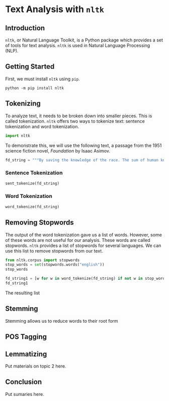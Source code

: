 # Text Analysis with `nltk`

## Introduction

`nltk`, or Natural Language Toolkit, is a Python package which provides a set of tools for text analysis. `nltk` is used in Natural Language Processing (NLP).

## Getting Started

First, we must install `nltk` using `pip`.

`python -m pip install nltk`

## Tokenizing

To analyze text, it needs to be broken down into smaller pieces. This is called tokenization. `nltk` offers two ways to tokenize text: sentence tokenization and word tokenization.

```{python}
import nltk
```

To demonstrate this, we will use the following text, a passage from the 1951 science fiction novel, *Foundation* by Isaac Asimov.

```{python}
fd_string = """By saving the knowledge of the race. The sum of human knowing is beyond any one man; any thousand men. With the destruction of our social fabric, science will be broken into a million pieces. Individuals will know much of exceedingly tiny facets of what there is to know. They will be helpless and useless by themselves. The bits of lore, meaningless, will not be passed on. They will be lost through the generations. But, if we now prepare a giant summary of all knowledge, it will never be lost. Coming generations will build on it, and will not have to rediscover it for themselves. One millennium will do the work of thirty thousand."""
```

### Sentence Tokenization

```{python}
sent_tokenize(fd_string)
```

### Word Tokenization

```{python}
word_tokenize(fd_string)
```

## Removing Stopwords

The output of the word tokenization gave us a list of words. However, some of these words are not useful for our analysis. These words are called stopwords. `nltk` provides a list of stopwords for several languages. We can use this list to remove stopwords from our text.

```{python}
from nltk.corpus import stopwords
stop_words = set(stopwords.words("english"))
stop_words
```

```{python}
fd_string1 = [w for w in word_tokenize(fd_string) if not w in stop_words]
fd_string1
```

The resulting list

## Stemming

Stemming allows us to reduce words to their root form

## POS Tagging

## Lemmatizing

Put materials on topic 2 here.

## Conclusion

Put sumaries here.